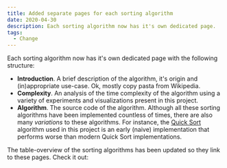```yaml
---
title: Added separate pages for each sorting algorithm
date: 2020-04-30
description: Each sorting algorithm now has it's own dedicated page.
tags:
  - Change
---
```


Each sorting algorithm now has it's own dedicated page with the following structure:

* **Introduction**. A brief description of the algorithm, it's origin and (in)appropriate use-case. Ok, mostly copy pasta from Wikipedia.
* **Complexity**. An analysis of the time complexity of the algorithm using a variety of experiments and visualizations present in this project.
* **Algorithm**. The source code of the algorithm. Although all these sorting algorithms have been implemented countless of times, there are also many *variations* to these algorithms. For instance, the [Quick Sort](/sorting/quick-sort) algorithm used in this project is an early (naive) implementation that performs worse than modern Quick Sort implementations.

The table-overview of the sorting algorithms has been updated so they link to these pages. Check it out:

<ComplexityTable/>
